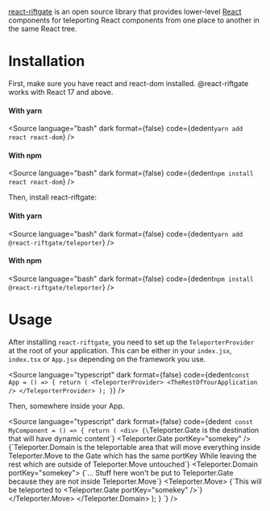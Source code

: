 
<Meta title="Getting Started" />

[react-riftgate](https://github.com/tkhquang/react-riftgate) is an open source library that provides lower-level [React](https://reactjs.org/)
components for teleporting React components from one place to another in the same React tree.

# Installation

First, make sure you have react and react-dom installed. @react-riftgate works with React 17 and above.

#### With yarn

<Source
  language="bash"
  dark
  format={false}
  code={dedent`
    yarn add react react-dom
  `}
/>

#### With npm

<Source
  language="bash"
  dark
  format={false}
  code={dedent`
    npm install react react-dom
  `}
/>

Then, install react-riftgate:

#### With yarn

<Source
  language="bash"
  dark
  format={false}
  code={dedent`
    yarn add @react-riftgate/teleporter
  `}
/>

#### With npm

<Source
  language="bash"
  dark
  format={false}
  code={dedent`
    npm install @react-riftgate/teleporter
  `}
/>

# Usage

After installing `react-riftgate`, you need to set up the `TeleporterProvider` at the root of your application. This can be either in your `index.jsx`, `index.tsx` or `App.jsx` depending on the framework you use.

<Source
  language="typescript"
  dark
  format={false}
  code={dedent`
    const App = () => {
      return (
        <TeleporterProvider>
          <TheRestOfYourApplication />
        </TeleporterProvider>
      );
    }
  `}
/>

Then, somewhere inside your App.

<Source
  language="typescript"
  dark
  format={false}
  code={dedent`
    const MyComponent = () => {
      return (
        <div>
          {\`Teleporter.Gate is the destination that will have dynamic content\`}
          <Teleporter.Gate portKey="somekey" />
          {\`Teleporter.Domain is the teleportable area that will move everything inside Teleporter.Move to the Gate which has the same portKey
          While leaving the rest which are outside of Teleporter.Move untouched\`}
          <Teleporter.Domain portKey="somekey">
            {\`... Stuff here won't be put to Teleporter.Gate because they are not inside Teleporter.Move\`}
            <Teleporter.Move>
              {\`This will be teleported to <Teleporter.Gate portKey="somekey" />\`}
              <TheComponentYouWantToPutToGate>
            </Teleporter.Move>
          </Teleporter.Domain>
        </div>
      );
    }
  `}
/>
